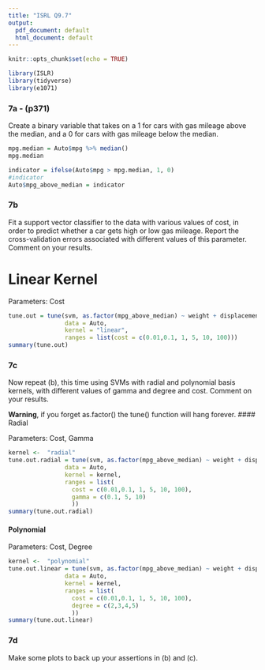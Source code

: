 ```yaml
---
title: "ISRL Q9.7"
output:
  pdf_document: default
  html_document: default
---
```


```r
knitr::opts_chunk$set(echo = TRUE)
```

```r
library(ISLR)
library(tidyverse)
library(e1071)
```

### 7a - (p371)

Create a binary variable that takes on a 1 for cars with gas mileage above the median, and a 0 for cars with gas mileage below the median.

```r
mpg.median = Auto$mpg %>% median()
mpg.median
```
```r
indicator = ifelse(Auto$mpg > mpg.median, 1, 0)
#indicator
Auto$mpg_above_median = indicator
```

### 7b

Fit a support vector classifier to the data with various values of cost, in order to predict whether a car gets high or low gas mileage. Report the cross-validation errors associated with different values of this parameter. Comment on your results.

# Linear Kernel

Parameters: Cost
```r
tune.out = tune(svm, as.factor(mpg_above_median) ~ weight + displacement, 
                data = Auto,
                kernel = "linear", 
                ranges = list(cost = c(0.01,0.1, 1, 5, 10, 100)))
summary(tune.out)
```

### 7c

Now repeat (b), this time using SVMs with radial and polynomial basis kernels, with different values of gamma and degree and cost. Comment on your results.

**Warning**, if you forget as.factor() the tune() function will hang forever.
#### Radial

Parameters: Cost, Gamma
```r
kernel <-  "radial"
tune.out.radial = tune(svm, as.factor(mpg_above_median) ~ weight + displacement, 
                data = Auto,
                kernel = kernel, 
                ranges = list(
                  cost = c(0.01,0.1, 1, 5, 10, 100),
                  gamma = c(0.1, 5, 10)
                  ))
summary(tune.out.radial)
```

#### Polynomial

Parameters: Cost, Degree
```r
kernel <-  "polynomial"
tune.out.linear = tune(svm, as.factor(mpg_above_median) ~ weight + displacement, 
                data = Auto,
                kernel = kernel, 
                ranges = list(
                  cost = c(0.01,0.1, 1, 5, 10, 100),
                  degree = c(2,3,4,5)
                  ))
summary(tune.out.linear)
```
### 7d

Make some plots to back up your assertions in (b) and (c).
